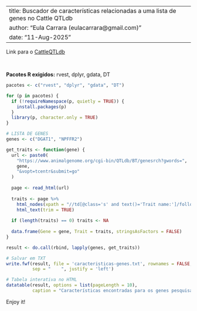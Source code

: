 
---
title: Buscador de características relacionadas a uma lista de genes no Cattle QTLdb
author: "Eula Carrara (eulacarrara@gmail.com)"
date: "11-Aug-2025"
---

Link para o [CattleQTLdb](https://www.animalgenome.org/cgi-bin/QTLdb/BT/index) 
  
<br>
  
**Pacotes R exigidos:** rvest, dplyr, gdata, DT  

```r
pacotes <- c("rvest", "dplyr", "gdata", "DT")

for (p in pacotes) {
  if (!requireNamespace(p, quietly = TRUE)) {
    install.packages(p)
  }
  library(p, character.only = TRUE)
}
```


```r

# LISTA DE GENES
genes <- c("DGAT1", "NPFFR2")

get_traits <- function(gene) {
  url <- paste0(
    "https://www.animalgenome.org/cgi-bin/QTLdb/BT/genesrch?gwords=",
    gene,
    "&vopt=tcentr&submit=go"
  )
  
  page <- read_html(url)
  
  traits <- page %>%
    html_nodes(xpath = "//td[@class='s' and text()='Trait name:']/following-sibling::td[@class='t']") %>%
    html_text(trim = TRUE)
  
  if (length(traits) == 0) traits <- NA
  
  data.frame(Gene = gene, Trait = traits, stringsAsFactors = FALSE)
}

result <- do.call(rbind, lapply(genes, get_traits))

# Salvar em TXT
write.fwf(result, file = 'caracteristicas-genes.txt', rownames = FALSE, colnames = TRUE, quote = FALSE,
          sep = "    ", justify = 'left')

# Tabela interativa no HTML
datatable(result, options = list(pageLength = 10),
          caption = "Características encontradas para os genes pesquisados")

```

Enjoy it!
